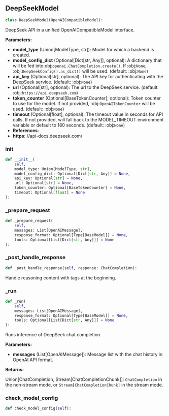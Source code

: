 <a id="camel.models.deepseek_model"></a>

<a id="camel.models.deepseek_model.DeepSeekModel"></a>

## DeepSeekModel

```python
class DeepSeekModel(OpenAICompatibleModel):
```

DeepSeek API in a unified OpenAICompatibleModel interface.

**Parameters:**

- **model_type** (Union[ModelType, str]): Model for which a backend is created.
- **model_config_dict** (Optional[Dict[str, Any]], optional): A dictionary that will be fed into:obj:`openai.ChatCompletion.create()`. If :obj:`None`, :obj:`DeepSeekConfig().as_dict()` will be used. (default: :obj:`None`)
- **api_key** (Optional[str], optional): The API key for authenticating with the DeepSeek service. (default: :obj:`None`)
- **url** (Optional[str], optional): The url to the DeepSeek service. (default: :obj:`https://api.deepseek.com`)
- **token_counter** (Optional[BaseTokenCounter], optional): Token counter to use for the model. If not provided, :obj:`OpenAITokenCounter` will be used. (default: :obj:`None`)
- **timeout** (Optional[float], optional): The timeout value in seconds for API calls. If not provided, will fall back to the MODEL_TIMEOUT environment variable or default to 180 seconds. (default: :obj:`None`)
- **References**: 
- **https**: //api-docs.deepseek.com/

<a id="camel.models.deepseek_model.DeepSeekModel.__init__"></a>

### __init__

```python
def __init__(
    self,
    model_type: Union[ModelType, str],
    model_config_dict: Optional[Dict[str, Any]] = None,
    api_key: Optional[str] = None,
    url: Optional[str] = None,
    token_counter: Optional[BaseTokenCounter] = None,
    timeout: Optional[float] = None
):
```

<a id="camel.models.deepseek_model.DeepSeekModel._prepare_request"></a>

### _prepare_request

```python
def _prepare_request(
    self,
    messages: List[OpenAIMessage],
    response_format: Optional[Type[BaseModel]] = None,
    tools: Optional[List[Dict[str, Any]]] = None
):
```

<a id="camel.models.deepseek_model.DeepSeekModel._post_handle_response"></a>

### _post_handle_response

```python
def _post_handle_response(self, response: ChatCompletion):
```

Handle reasoning content with <think> tags at the beginning.

<a id="camel.models.deepseek_model.DeepSeekModel._run"></a>

### _run

```python
def _run(
    self,
    messages: List[OpenAIMessage],
    response_format: Optional[Type[BaseModel]] = None,
    tools: Optional[List[Dict[str, Any]]] = None
):
```

Runs inference of DeepSeek chat completion.

**Parameters:**

- **messages** (List[OpenAIMessage]): Message list with the chat history in OpenAI API format.

**Returns:**

  Union[ChatCompletion, Stream[ChatCompletionChunk]]:
`ChatCompletion` in the non-stream mode, or
`Stream[ChatCompletionChunk]` in the stream mode.

<a id="camel.models.deepseek_model.DeepSeekModel.check_model_config"></a>

### check_model_config

```python
def check_model_config(self):
```
